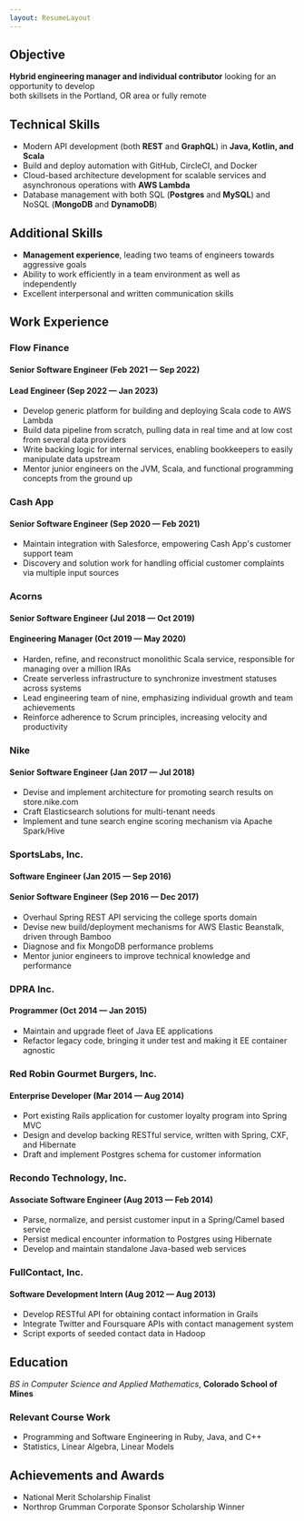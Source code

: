 ```yaml
---
layout: ResumeLayout
---
```


## Objective

**Hybrid engineering manager and individual contributor** looking for an opportunity to develop<br/>both skillsets in the Portland, OR area or fully remote

## Technical Skills
- Modern API development (both **REST** and **GraphQL**) in **Java, Kotlin, and Scala**
- Build and deploy automation with GitHub, CircleCI, and Docker
- Cloud-based architecture development for scalable services and asynchronous operations with **AWS Lambda**
- Database management with both SQL (**Postgres** and **MySQL**) and NoSQL (**MongoDB** and **DynamoDB**)

## Additional Skills
- **Management experience**, leading two teams of engineers towards aggressive goals
- Ability to work efficiently in a team environment as well as independently
- Excellent interpersonal and written communication skills

## Work Experience
### Flow Finance

#### Senior Software Engineer (Feb 2021 — Sep 2022)
#### Lead Engineer (Sep 2022 — Jan 2023)
- Develop generic platform for building and deploying Scala code to AWS Lambda
- Build data pipeline from scratch, pulling data in real time and at low cost from several data providers
- Write backing logic for internal services, enabling bookkeepers to easily manipulate data upstream
- Mentor junior engineers on the JVM, Scala, and functional programming concepts from the ground up

### Cash App
#### Senior Software Engineer (Sep 2020 — Feb 2021)
- Maintain integration with Salesforce, empowering Cash App's customer support team
- Discovery and solution work for handling official customer complaints via multiple input sources

### Acorns
#### Senior Software Engineer (Jul 2018 — Oct 2019)
#### Engineering Manager (Oct 2019 — May 2020)
- Harden, refine, and reconstruct monolithic Scala service, responsible for managing over a million IRAs
- Create serverless infrastructure to synchronize investment statuses across systems
- Lead engineering team of nine, emphasizing individual growth and team achievements
- Reinforce adherence to Scrum principles, increasing velocity and productivity

### Nike
#### Senior Software Engineer (Jan 2017 — Jul 2018)
- Devise and implement architecture for promoting search results on store.nike.com
- Craft Elasticsearch solutions for multi-tenant needs
- Implement and tune search engine scoring mechanism via Apache Spark/Hive

### SportsLabs, Inc.
#### Software Engineer (Jan 2015 — Sep 2016)
#### Senior Software Engineer (Sep 2016 — Dec 2017)
- Overhaul Spring REST API servicing the college sports domain
- Devise new build/deployment mechanisms for AWS Elastic Beanstalk, driven through Bamboo
- Diagnose and fix MongoDB performance problems
- Mentor junior engineers to improve technical knowledge and performance

### DPRA Inc.
#### Programmer (Oct 2014 — Jan 2015)
- Maintain and upgrade fleet of Java EE applications
- Refactor legacy code, bringing it under test and making it EE container agnostic

### Red Robin Gourmet Burgers, Inc.
#### Enterprise Developer (Mar 2014 — Aug 2014)
- Port existing Rails application for customer loyalty program into Spring MVC
- Design and develop backing RESTful service, written with Spring, CXF, and Hibernate
- Draft and implement Postgres schema for customer information

### Recondo Technology, Inc.
#### Associate Software Engineer (Aug 2013 — Feb 2014)
- Parse, normalize, and persist customer input in a Spring/Camel based service
- Persist medical encounter information to Postgres using Hibernate
- Develop and maintain standalone Java-based web services

### FullContact, Inc.
#### Software Development Intern (Aug 2012 — Aug 2013)
- Develop RESTful API for obtaining contact information in Grails
- Integrate Twitter and Foursquare APIs with contact management system
- Script exports of seeded contact data in Hadoop

## Education
_BS in Computer Science and Applied Mathematics_, **Colorado School of Mines**

### Relevant Course Work
- Programming and Software Engineering in Ruby, Java, and C++
- Statistics, Linear Algebra, Linear Models

## Achievements and Awards
- National Merit Scholarship Finalist
- Northrop Grumman Corporate Sponsor Scholarship Winner
